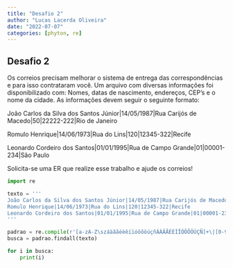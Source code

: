 ```yaml
---
title: "Desafio 2"
author: "Lucas Lacerda Oliveira"
date: "2022-07-07"
categories: [phyton, re]
---
```


## Desafio 2

Os correios precisam melhorar o sistema de entrega das correspondências e para isso contrataram você. Um arquivo com diversas informações foi disponibilizado com: Nomes, datas de nascimento, endereços, CEP’s e o nome da cidade. As informações devem seguir o seguinte formato:

João Carlos da Silva dos Santos Júnior|14/05/1987|Rua Carijós de Macedo|50|22222-222|Rio de Janeiro

Romulo Henrique|14/06/1973|Rua do Lins|120|12345-322|Recife

Leonardo Cordeiro dos Santos|01/01/1995|Rua de Campo Grande|01|00001-234|São Paulo

Solicita-se uma ER que realize esse trabalho e ajude os correios!

```python
import re

texto = '''
João Carlos da Silva dos Santos Júnior|14/05/1987|Rua Carijós de Macedo|50|22222-222|Rio de Janeiro
Romulo Henrique|14/06/1973|Rua do Lins|120|12345-322|Recife
Leonardo Cordeiro dos Santos|01/01/1995|Rua de Campo Grande|01|00001-234|São Paulo
'''

padrao = re.compile(r'[a-zA-Z\száàâãéèêíïóôõöúçñÁÀÂÃÉÈÍÏÓÔÕÖÚÇÑ]+\|[0-9/]+\|[\w\-\száàâãéèêíïóôõöúçñÁÀÂÃÉÈÍÏÓÔÕÖÚÇÑ]+\|[0-9]+\|[0-9\-]+\|[a-zA-Z\száàâãéèêíïóôõöúçñÁÀÂÃÉÈÍÏÓÔÕÖÚÇÑ]+')
busca = padrao.findall(texto)

for i in busca:
    print(i)
```